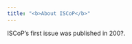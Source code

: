 ```yaml
---
title: "<b>About ISCoP</b>"
---
```


<style>
h1 {
    position: relative;
    font-size: 30px;
    z-index: 1;
    overflow: hidden;
    text-align: center;
    font-family: Times New Roman;
}
h1:before, h1:after {
    position: absolute;
    top: 51%;
    overflow: hidden;
    width: 50%;
    height: 1px;
    content: '\a0';
    background-color: darkred;
}
h1:before {
    margin-left: -50%;
    text-align: left;
}
</style>

ISCoP's first issue was published in 200?.
